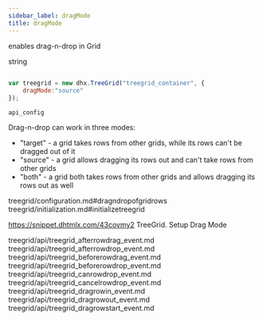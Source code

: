 ```yaml
---
sidebar_label: dragMode
title: dragMode
---
```



          


<Short>
 
enables drag-n-drop in Grid





</Short>



<Type>
 string


</Type>


~~~js
 
var treegrid = new dhx.TreeGrid("treegrid_container", { 
    dragMode:"source"
});


~~~
	api_config

<Descr>
 
Drag-n-drop can work in three modes: 

- "target" - a grid takes rows from other grids, while its rows can't be dragged out of it
- "source" - a grid allows dragging its rows out and can't take rows from other grids
- "both" - a grid both takes rows from other grids and allows dragging its rows out as well


</Descr>



treegrid/configuration.md#dragndropofgridrows
treegrid/initialization.md#initializetreegrid

 https://snippet.dhtmlx.com/43covmy2	TreeGrid. Setup Drag Mode

 
treegrid/api/treegrid_afterrowdrag_event.md
treegrid/api/treegrid_afterrowdrop_event.md
treegrid/api/treegrid_beforerowdrag_event.md
treegrid/api/treegrid_beforerowdrop_event.md
treegrid/api/treegrid_canrowdrop_event.md
treegrid/api/treegrid_cancelrowdrop_event.md
treegrid/api/treegrid_dragrowin_event.md
treegrid/api/treegrid_dragrowout_event.md
treegrid/api/treegrid_dragrowstart_event.md